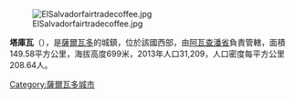 {{expand|time=2015-04-20T16:46:58+00:00}}
{{refimprove|time=2015-04-20T16:46:58+00:00}}
[[Image:ElSalvadorfairtradecoffee.jpg|right]]

'''塔庫瓦'''（{{lang-es|Tacuba}}），是[[薩爾瓦多|薩爾瓦多]]的城鎮，位於該國西部，由[[阿瓦查潘省|阿瓦查潘省]]負責管轄，面積149.58平方公里，海拔高度699米，2013年人口31,209，人口密度每平方公里208.64人。

{{Coord|13|54|N|89|56|W|display=title}}

{{ElSalvador-geo-stub}}
[[Category:薩爾瓦多城市|Category:薩爾瓦多城市]]